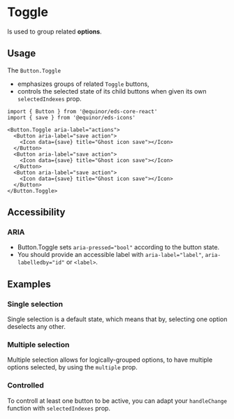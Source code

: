 
# Toggle

Is used to group related **options**.

<Links 
ariaUrl="https://w3c.github.io/aria/#aria-pressed" 
figmaUrl="https://www.figma.com/file/0bGXR2sCwMVSDNyyzu5BXrO5/UI%E2%80%94User-Interface?node-id=17394%3A48481" 
documentationUrl="https://eds.equinor.com/0b0c666ab/p/22cd7f-toggle-button/b/86826a"
sourceUrl="https://github.com/equinor/design-system/tree/develop/packages/eds-core-react/src/components/Button/ToggleButton"
npmUrl="https://www.npmjs.com/package/@equinor/eds-core-react/"
/>

<Story id="inputs-buttons-toggle--introduction" />
<PropsTable />

## Usage

The `Button.Toggle`
<ul>
  <li>emphasizes groups of related <code>Toggle</code> buttons,</li>
  <li>controls the selected state of its child buttons when given its own <code>selectedIndexes</code> prop.</li>
</ul>

```tsx
import { Button } from '@equinor/eds-core-react'
import { save } from '@equinor/eds-icons'

<Button.Toggle aria-label="actions">
  <Button aria-label="save action">
    <Icon data={save} title="Ghost icon save"></Icon>
  </Button>
  <Button aria-label="save action">
    <Icon data={save} title="Ghost icon save"></Icon>
  </Button>
  <Button aria-label="save action">
    <Icon data={save} title="Ghost icon save"></Icon>
  </Button>
</Button.Toggle>
```

## Accessibility

### ARIA

<ul>
  <li>Button.Toggle sets <code>aria-pressed="bool"</code> according to the button state.</li>
  <li>You should provide an accessible label with <code>aria-label="label"</code>, <code>aria-labelledby="id"</code> or <code>&lt;label&gt;</code>.</li>
</ul>

## Examples

### Single selection

Single selection is a default state, which means that by, selecting one option deselects any other.

<Story id="inputs-buttons-toggle--single-selection" />

### Multiple selection

Multiple selection allows for logically-grouped options, to have multiple options selected, by using the `multiple` prop.

<Story id="inputs-buttons-toggle--multiple-selection" />

### Controlled

To controll at least one button to be active, you can adapt your `handleChange` function with `selectedIndexes` prop.

<Story id="inputs-buttons-toggle--controlled" />